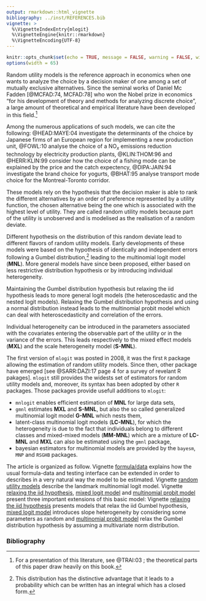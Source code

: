 ```yaml
---
output: rmarkdown::html_vignette
bibliography: ../inst/REFERENCES.bib
vignette: >
  %\VignetteIndexEntry{mlogit}
  %\VignetteEngine{knitr::rmarkdown}
  %\VignetteEncoding{UTF-8}
---
```


```r
knitr::opts_chunk$set(echo = TRUE, message = FALSE, warning = FALSE, widtht = 65)
options(width = 65)
```

Random utility models is the reference approach in economics when one
wants to analyze the choice by a decision maker of one among a set of
mutually exclusive alternatives. Since the seminal works of Daniel Mc
Fadden [@MCFAD:74, MCFAD:78] who won the Nobel prize in economics "for
his development of theory and methods for analyzing discrete choice",
a large amount of theoretical and empirical literature have been
developed in this field.^[For a presentation of this literature, see
@TRAI:03 ; the theoretical parts of this paper draw heavily on this
book.]

Among the numerous applications of such models, we can cite the
following: @HEAD:MAYE:04 investigate the determinants of the choice by
Japanese firms of an European region for implementing a new production
unit, @FOWL:10 analyse the choice of a NO$_x$ emissions reduction
technology by electricity production plants, @KLIN:THOM:96 and
@HERR:KLIN:99 consider how the choice of a fishing mode can be
explained by the price and the catch expectency, @DIPA:JAIN:94
investigate the brand choice for yogurts, @BHAT:95 analyse transport
mode choice for the Montreal-Toronto corridor.

These models rely on the hypothesis that the decision maker is able to
rank the different alternatives by an order of preference represented
by a utility function, the chosen alternative being the one which is
associated with the highest level of utility. They are called random
utility models because part of the utility is unobserved and is
modelised as the realisation of a random deviate. 

Different hypothesis on the distribution of this random deviate lead
to different flavors of random utility models. Early developments of
these models were based on the hypothesis of identically and
independent errors following a Gumbel distribution,^[This
  distribution has the distinctive advantage that it leads to a
  probability which can be written has an integral which has a closed
  form.] leading to the multinomial logit model (**MNL**). More
general models have since been proposed, either based on less
restrictive distribution hypothesis or by introducing individual
heterogeneity.

Maintaining the Gumbel distribution hypothesis but relaxing the iid
hypothesis leads to more general logit models (the heteroscedastic and
the nested logit models). Relaxing the Gumbel distribution hypothesis
and using a normal distribution instead leads to the multinomial
probit model which can deal with heteroscedasticity and correlation of
the errors.

Individual heterogeneity can be introduced in the parameters
associated with the covariates entering the observable part of the
utility or in the variance of the errors. This leads respectively to
the mixed effect models (**MXL**) and the scale heterogeneity
model (**S-MNL**).


The first version of `mlogit` was posted in 2008, it was the first `R`
package allowing the estimation of random utility models. Since then,
other package have emerged [see @SARR:DAZI:17 page 4 for a survey of
revelant R pakages].  `mlogit` still provides the widests set of
estimators for random utility models and, moreover, its syntax has
been adopted by other `R` packages. Those packages provide usefull
additions to `mlogit`:

- `mnlogit` enables efficient estimation of **MNL** for
  large data sets,
- `gmnl` estimates **MXL** and **S-MNL**, but also the
  so called generalized multinomial logit model **G-MNL** which
  nests them,
- latent-class multinomial logit models (**LC-MNL**), for
  which the heterogeneity is due to the fact that individuals belong to
  different classes and mixed-mixed models (**MM-MNL**) which are a
  mixture of **LC-MNL** and **MXL** can also be estimated
  using the `gmnl` package,
- bayesian estimators for multinomial models are provided by the
  `bayesm`, `MNP` and `RSGHB` packages.

The article is organized as follow. Vignette
[formula/data](./2.formula.data.html) explains how the usual
formula-data and testing interface can be extended in order to
describes in a very natural way the model to be estimated. Vignette
[random utility models](./3.rum.html) describe the landmark
multinomial logit model. Vignette [relaxing the iid
hypothesis](./4.relaxiid.html), [mixed logit model](./5.mxl.html) and
[multinomial probit model](./6.mprobit.html) present three important
extensions of this basic model: Vignette [relaxing the iid
hypothesis](./4.relaxiid.html) presents models that relax the iid
Gumbel hypothesis, [mixed logit model](./5.mxl.html) introduces slope
heterogeneity by considering some parameters as random and
[multinomial probit model](./6.mprobit.html) relax the Gumbel
distribution hypothesis by assuming a multivariate norm
distribution.

### Bibliography
